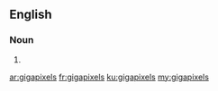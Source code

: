 ==English==

===Noun===
{{head|en}}

# {{plural of|gigapixel}}

[[ar:gigapixels]]
[[fr:gigapixels]]
[[ku:gigapixels]]
[[my:gigapixels]]